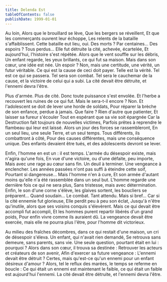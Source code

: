```yaml
---
title: Delenda Est
tableOfContents: false
publishDate: 1999-01-01
---
```



<CenteredBlurryImage alt="Delenda Est - Image generated by ChatGPT" src={imgDelendaEst} height={400}/>

<Composition>
Au loin,
Alors que le brouillard se lève,
Que les bergers se réveillent,
Et que les commerçants ouvrent leur échoppe,
Les relents de la bataille s'affaiblissent.
Cette bataille eut lieu, oui.
Des morts ? Par centaines...
Des espoirs ? Tous perdus...
Elle fut détruite la cité, achevée, écartelée,
Et aujourd'hui, l'histoire s'est répétée.
Alors que le vent souffle sur les débris,
Un enfant regarde, les yeux brillants, ce qui fut sa maison.
Mais dans son cœur, une idée est née.
Un espoir ? Non, mais une certitude, une vérité, un futur véritable. Ce qui est la cause de ceci doit payer.
Telle est la vérité.
Tel est ce qui se passera.
Tel sera son combat.
Tel sera le cauchemar de la cause, et la victoire de celui qui a subi.
La cité devait être détruite, et l'ennemi devra l'être.

Plus d'armée.
Plus de cité.
Donc toute puissance s'est envolée.
Et l'herbe a recouvert les ruines de ce qui fut.
Mais le sera-t-il encore ?
Non.
Et l'adolescent se doit de lever une horde de soldats,
Pour réparer la brèche de son enfance, perdue à jamais.
Que faire ?
Rien d'autre que patienter,
Et laisser sa fureur s'écouler
Tout en espérant que sa vie soit épargnée
Car la Destruction fait toujours de nouvelles victimes,
Parfois prêtes à reprendre le flambeau qui leur est laissé.
Alors un jour des forces se rassembleront,
En un seul lieu, une seule Terre, et un seul temps.
Tous différents, ils combattront à côté,
Pour des causes différentes, mais une conséquence unique.
Des enfants devaient être tués, et des adolescents devront se lever.

Enfin, l'homme en est un : il est temps.
L'armée du désespoir existe, mais n'agira qu'une fois,
En vue d'une victoire, ou d'une défaite, peu importe,
Mais avec une rage au cœur sans fin.
Un deuil à terminer.
Une vengeance à enclencher.
Les années passées n'ont pas suffi à éteindre cette soif,
Pourtant si dangereuse...
Mais l'homme n'en à cure,
Et son armée d'autant moins qu'elle n'a été rassemblée dans un seul but.
L'homme regarde une dernière fois ce qui ne sera plus,
Sans tristesse, mais avec détermination.
Enfin, le son d'une corne s'élève, les glaives sortent, les boucliers se préparent...
Quand soudain...
Le combat.
Tant attendu.
Mais si bref...
Car si la cité ennemie fut glorieuse,
Elle perdit peu à peu son éclat,
Jusqu'à n'être qu'inutile, alors que ses voisins conquis s'élevèrent.
Mais ce qui devait être accompli fut accompli,
Et les hommes purent repartir libérés d'un grand poids,
Pour enfin vivre comme ils auraient dû.
La vengeance devait être exercée, mais elle ne pourra plus l'être, pour l'homme dit victorieux.

Au milieu des fraîches décombres, dans ce qui restait d'une maison, un cri de désespoir s'éleva.
Un enfant, qui n'avait rien demandé,
Se retrouva sans demeure, sans parents, sans vie.
Une seule question, pourtant était en lui : pourquoi ?
Alors dans son cœur, il trouva sa destinée :
Retrouver les acteurs et créateurs de son avenir,
Afin d'exercer sa future vengeance :
L'ennemi devait être détruit ?
Certes, mais qu'est-ce qu'un ennemi pour un enfant désireux d'amour ?
Alors, tel le reflux des marées, le temps se referme en boucle :
Ce qui était un ennemi est maintenant le faible, ce qui était un faible est aujourd'hui l'ennemi.
La cité devait être détruite, et l'ennemi devra l'être.
</Composition>

<ByNcDcCc title="Delenda Est" year="1999" />